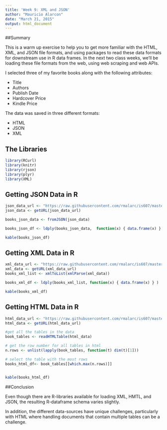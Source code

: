```yaml
---
title: 'Week 9: XML and JSON'
author: "Mauricio Alarcon"
date: "March 21, 2015"
output: html_document
---
```


##Summary

This is a warm up exercise to help you to get more familiar with the HTML, XML, and JSON file formats, and using packages to read these data formats for downstream use in R data frames. In the next two class weeks, we’ll be loading these file formats from the web, using web scraping and web APIs.

I selected three of my favorite books along with the following attributes:

* Title
* Authors
* Publish Date
* Hardcover Price
* Kindle Price

The data was saved in three different formats:

* HTML
* JSON
* XML

## The Libraries

```r
library(RCurl)
library(knitr)
library(rjson)
library(plyr)
library(XML)
```

## Getting JSON Data in R

```r
json_data_url <- "https://raw.githubusercontent.com/rmalarc/is607/master/assignment9/books.json"
json_data <- getURL(json_data_url)

books_json_data <- fromJSON(json_data)

books_json_df <- ldply(books_json_data,  function(x) { data.frame(x) } )

kable(books_json_df)

```

## Getting XML Data in R

```r
xml_data_url <- "https://raw.githubusercontent.com/rmalarc/is607/master/assignment9/books.xml"
xml_data <- getURL(xml_data_url)
books_xml_list <- xmlToList(xmlParse(xml_data))

books_xml_df <- ldply(books_xml_list, function(x) { data.frame(x) } )

kable(books_xml_df)
```


## Getting HTML Data in R

```r
html_data_url <- "https://raw.githubusercontent.com/rmalarc/is607/master/assignment9/books.html"
html_data <- getURL(html_data_url)

#get all the tables in the data
book_tables <- readHTMLTable(html_data)

# get the row number for all tables in html
n.rows <- unlist(lapply(book_tables, function(t) dim(t)[1]))

# select the table with the most rows
books_html_df<- book_tables[[which.max(n.rows)]]


kable(books_html_df)

```

##Conclusion

Even though there are R-libraries available for loading XML, HMTL, and JSON, the resulting R-dataframe schema varies slightly.

In addition, the different data-sources have unique challenges, particularly with HTML where handling documents that contain multiple tables can be a challenge.
